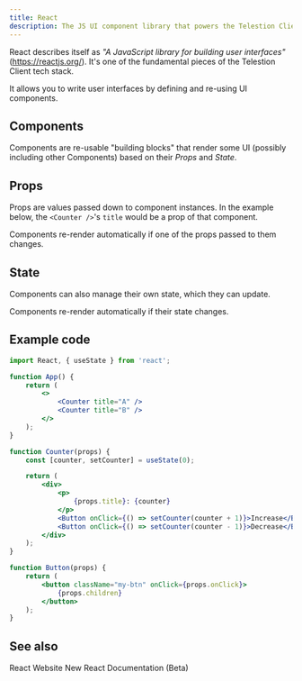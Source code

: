 ```yaml
---
title: React
description: The JS UI component library that powers the Telestion Client
---
```


<!--
Concept
=======

=== When to use this template:
Use this template when you need to describe a concept, technology,
or something similar. In other words: whenever you need to write an
article that describes a concept where the concept's name can be the
article's title (e.g., "Vert. x", "Verticle", "Event Bus")

=== When not to use this template:
Do not use these templates for articles that give context on how
to use/approach the topic. Instead, it would be best if you used a guide for that.

Writing a guide and a concept article are not mutually exclusive. Instead,
you should, in most cases, write both, where the concept gives a brief overview
of what it is, and the guide is a longer article explaining best practices on using
it.

E.g.:
Concept: Event Bus
Guide: Interacting with the Event Bus


=== Writing tips:
- Write in the present tense
- Use neutral pronouns (they/them instead of he/she and him/her)
- Be respectful to everyone
- Be aware of the potential for cultural misunderstandings
-->

<!-- Relevant imports: -->


<!-- Brief Description (1-3 lines) of the concept: -->

React describes itself as _"A JavaScript library for building user interfaces"_
(https://reactjs.org/). It's one of the fundamental pieces of the Telestion
Client tech stack.

It allows you to write user interfaces by defining and re-using UI components.

## Components

Components are re-usable "building blocks" that render some UI (possibly
including other Components) based on their _Props_ and _State_.

## Props

Props are values passed down to component instances. In the example below, the
`<Counter />`'s `title` would be a prop of that component.

Components re-render automatically if one of the props passed to them changes.

## State

Components can also manage their own state, which they can update.

Components re-render automatically if their state changes.

## Example code

<!-- if applicable -->

````jsx
import React, { useState } from 'react';

function App() {
	return (
		<>
			<Counter title="A" />
			<Counter title="B" />
		</>
	);
}

function Counter(props) {
	const [counter, setCounter] = useState(0);

	return (
		<div>
			<p>
				{props.title}: {counter}
			</p>
			<Button onClick={() => setCounter(counter + 1)}>Increase</Button>
			<Button onClick={() => setCounter(counter - 1)}>Decrease</Button>
		</div>
	);
}

function Button(props) {
	return (
		<button className="my-btn" onClick={props.onClick}>
			{props.children}
		</button>
	);
}
````

## See also

<Reference to="https://reactjs.org/">React Website</Reference>
<Reference to="https://beta.reactjs.org/">
	New React Documentation (Beta)
</Reference>

<!--
Snippets
--------

<Reference to="../other-article">
    Relative Link to other article
</Reference>

<Reference to="https://www.example.com">
    Example Website
</Reference>
-->
